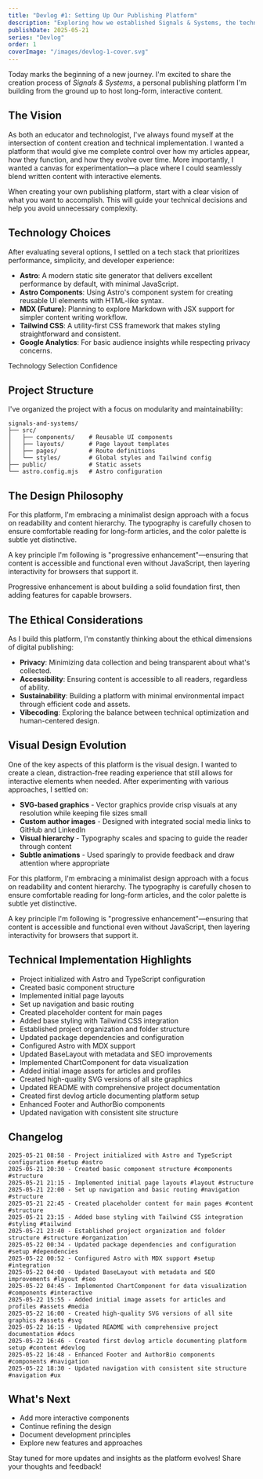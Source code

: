 ```yaml
---
title: "Devlog #1: Setting Up Our Publishing Platform"
description: "Exploring how we established Signals & Systems, the technologies involved, and the decisions behind them."
publishDate: 2025-05-21
series: "Devlog"
order: 1
coverImage: "/images/devlog-1-cover.svg"
---
```



<p class="lead">
  Today marks the beginning of a new journey. I'm excited to share the creation process of <em>Signals &amp; Systems</em>,
  a personal publishing platform I'm building from the ground up to host long-form, interactive content.
</p>

## The Vision

As both an educator and technologist, I've always found myself at the intersection of content creation and technical implementation. I wanted a platform that would give me complete control over how my articles appear, how they function, and how they evolve over time. More importantly, I wanted a canvas for experimentation—a place where I could seamlessly blend written content with interactive elements.

<CalloutBox type="tip">
  When creating your own publishing platform, start with a clear vision of what you want to accomplish. This will guide your technical decisions and help you avoid unnecessary complexity.
</CalloutBox>

## Technology Choices

After evaluating several options, I settled on a tech stack that prioritizes performance, simplicity, and developer experience:

- **Astro**: A modern static site generator that delivers excellent performance by default, with minimal JavaScript.
- **Astro Components**: Using Astro's component system for creating reusable UI elements with HTML-like syntax.
- **MDX (Future)**: Planning to explore Markdown with JSX support for simpler content writing workflow.
- **Tailwind CSS**: A utility-first CSS framework that makes styling straightforward and consistent.
- **Google Analytics**: For basic audience insights while respecting privacy concerns.

<div class="my-8">
  <p class="text-lg font-medium text-gray-700 mb-2">Technology Selection Confidence</p>
  <ChartComponent description="My confidence level (0-100) in each technology choice for this platform." />
</div>

## Project Structure

I've organized the project with a focus on modularity and maintainability:

```
signals-and-systems/
├── src/
│   ├── components/    # Reusable UI components
│   ├── layouts/       # Page layout templates
│   ├── pages/         # Route definitions
│   └── styles/        # Global styles and Tailwind config
├── public/            # Static assets
└── astro.config.mjs   # Astro configuration
```

## The Design Philosophy

For this platform, I'm embracing a minimalist design approach with a focus on readability and content hierarchy. The typography is carefully chosen to ensure comfortable reading for long-form articles, and the color palette is subtle yet distinctive.

A key principle I'm following is "progressive enhancement"—ensuring that content is accessible and functional even without JavaScript, then layering interactivity for browsers that support it.

<CalloutBox type="info">
  Progressive enhancement is about building a solid foundation first, then adding features for capable browsers.
</CalloutBox>

## The Ethical Considerations

As I build this platform, I'm constantly thinking about the ethical dimensions of digital publishing:

- **Privacy**: Minimizing data collection and being transparent about what's collected.
- **Accessibility**: Ensuring content is accessible to all readers, regardless of ability.
- **Sustainability**: Building a platform with minimal environmental impact through efficient code and assets.
- **Vibecoding**: Exploring the balance between technical optimization and human-centered design.

## Visual Design Evolution

One of the key aspects of this platform is the visual design. I wanted to create a clean, distraction-free reading experience that still allows for interactive elements when needed. After experimenting with various approaches, I settled on:

- **SVG-based graphics** - Vector graphics provide crisp visuals at any resolution while keeping file sizes small
- **Custom author images** - Designed with integrated social media links to GitHub and LinkedIn
- **Visual hierarchy** - Typography scales and spacing to guide the reader through content
- **Subtle animations** - Used sparingly to provide feedback and draw attention where appropriate

<CalloutBox type="info" title="Design Philosophy">
  For this platform, I'm embracing a minimalist design approach with a focus on readability and content hierarchy. The typography is carefully chosen to ensure comfortable reading for long-form articles, and the color palette is subtle yet distinctive.

  A key principle I'm following is "progressive enhancement"—ensuring that content is accessible and functional even without JavaScript, then layering interactivity for browsers that support it.
</CalloutBox>

## Technical Implementation Highlights

- Project initialized with Astro and TypeScript configuration
- Created basic component structure
- Implemented initial page layouts
- Set up navigation and basic routing
- Created placeholder content for main pages
- Added base styling with Tailwind CSS integration
- Established project organization and folder structure
- Updated package dependencies and configuration
- Configured Astro with MDX support
- Updated BaseLayout with metadata and SEO improvements
- Implemented ChartComponent for data visualization
- Added initial image assets for articles and profiles
- Created high-quality SVG versions of all site graphics
- Updated README with comprehensive project documentation
- Created first devlog article documenting platform setup
- Enhanced Footer and AuthorBio components
- Updated navigation with consistent site structure

## Changelog

<pre class="text-sm bg-gray-100 p-4 rounded overflow-auto">
<code>2025-05-21 08:58 - Project initialized with Astro and TypeScript configuration #setup #astro
2025-05-21 20:30 - Created basic component structure #components #structure
2025-05-21 21:15 - Implemented initial page layouts #layout #structure
2025-05-21 22:00 - Set up navigation and basic routing #navigation #structure
2025-05-21 22:45 - Created placeholder content for main pages #content #structure
2025-05-21 23:15 - Added base styling with Tailwind CSS integration #styling #tailwind
2025-05-21 23:40 - Established project organization and folder structure #structure #organization
2025-05-22 00:34 - Updated package dependencies and configuration #setup #dependencies
2025-05-22 00:52 - Configured Astro with MDX support #setup #integration
2025-05-22 04:00 - Updated BaseLayout with metadata and SEO improvements #layout #seo
2025-05-22 04:45 - Implemented ChartComponent for data visualization #components #interactive
2025-05-22 15:55 - Added initial image assets for articles and profiles #assets #media
2025-05-22 16:00 - Created high-quality SVG versions of all site graphics #assets #svg
2025-05-22 16:15 - Updated README with comprehensive project documentation #docs
2025-05-22 16:46 - Created first devlog article documenting platform setup #content #devlog
2025-05-22 16:48 - Enhanced Footer and AuthorBio components #components #navigation
2025-05-22 18:30 - Updated navigation with consistent site structure #navigation #ux</code>
</pre>

## What's Next

- Add more interactive components
- Continue refining the design
- Document development principles
- Explore new features and approaches

<CalloutBox type="info" title="Development Principles">
  Stay tuned for more updates and insights as the platform evolves!
</CalloutBox>

<CalloutBox type="tip" title="Join the Conversation">
  Share your thoughts and feedback!
</CalloutBox>
